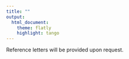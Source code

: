 ```yaml
---
title: ""
output:
  html_document:
    theme: flatly
    highlight: tango
---
```


<!--\1  
```r
knitr::opts_chunk$set(echo = TRUE)
```
\1-->


  

Reference letters will be provided upon  request.\
